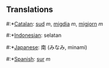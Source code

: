 ==Translations==

#:*[[Catalan]]: [[sud]] ''m'', [[migdia]] ''m'', [[migjorn]] ''m''
#:*[[Indonesian]]: selatan
#:*[[Japanese]]: 南 (みなみ, minami)
#:*[[Spanish]]: [[sur]] ''m''